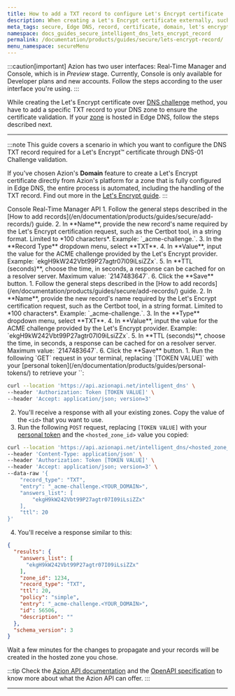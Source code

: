 ```yaml
---
title: How to add a TXT record to configure Let's Encrypt certificate
description: When creating a Let's Encrypt certificate externally, such as using Let's Encrypt official tool Certbot, for a hostname that is hosted in Edge DNS, you must add the TXT record required for the DNS challenge.
meta_tags: secure, Edge DNS, record, certificate, domain, let's encrypt
namespace: docs_guides_secure_intelligent_dns_lets_encrypt_record
permalink: /documentation/products/guides/secure/lets-encrypt-record/
menu_namespace: secureMenu
---
```



:::caution[important]
Azion has two user interfaces: Real-Time Manager and Console, which is in *Preview* stage. Currently, Console is only available for Developer plans and new accounts. Follow the steps according to the user interface you're using.
:::

While creating the Let's Encrypt certificate over [DNS challenge](https://letsencrypt.org/docs/challenge-types/#dns-01-challenge) method, you have to add a specific TXT record to your DNS zone to ensure the certificate validation. If your [zone](/en/documentation/products/guides/secure/edge-dns-configure-main-settings/) is hosted in Edge DNS, follow the steps described next.

<LetsEncryptExpiration />

---
:::note
This guide covers a scenario in which you want to configure the DNS TXT record required for a Let's Encrypt™ certificate through DNS-01 Challenge validation.

If you've chosen Azion's **Domain** feature to create a Let's Encrypt certificate directly from Azion's platform for a zone that is fully configured in Edge DNS, the entire process is automated, including the handling of the TXT record. Find out more in the [Let's Encrypt guide](/en/documentation/products/guides/how-to-generate-a-lets-encrypt-certificate/).
:::

<Tabs client:visible>
    <Fragment slot="tab.console">Console</Fragment>
    <Fragment slot="tab.rtm">Real-Time Manager</Fragment>
    <Fragment slot="tab.api">API</Fragment>

<Fragment slot="panel.console">
1. Follow the general steps described in the [How to add records](/en/documentation/products/guides/secure/add-records/) guide.
2. In **Name**, provide the new record's name required by the Let's Encrypt certification request, such as the Certbot tool, in a string format. Limited to *100 characters*. Example: `_acme-challenge.<YOUR_DOMAIN>`.
3. In the **Record Type** dropdown menu, select **TXT**.
4. In **Value**, input the value for the ACME challenge provided by the Let's Encrypt provider. Example: `ekgH9kW242Vbt99P27agtr07I09iLsiZZx`.
5. In **TTL (seconds)**, choose the time, in seconds, a response can be cached for on a resolver server. Maximum value: `2147483647`.
6. Click the **Save** button.
</Fragment>

<Fragment slot="panel.rtm">
1. Follow the general steps described in the [How to add records](/en/documentation/products/guides/secure/add-records/) guide.
2. In **Name**, provide the new record's name required by the Let's Encrypt certification request, such as the Certbot tool, in a string format. Limited to *100 characters*. Example: `_acme-challenge.<YOUR_DOMAIN>`.
3. In the **Type** dropdown menu, select **TXT**.
4. In **Value**, input the value for the ACME challenge provided by the Let's Encrypt provider. Example: `ekgH9kW242Vbt99P27agtr07I09iLsiZZx`.
5. In **TTL (seconds)**, choose the time, in seconds, a response can be cached for on a resolver server. Maximum value: `2147483647`.
6. Click the **Save** button.
</Fragment>

<Fragment slot="panel.api">
1. Run the following `GET` request in your terminal, replacing `[TOKEN VALUE]` with your [personal token](/en/documentation/products/guides/personal-tokens/) to retrieve your `<hosted_zone_id>`:

```bash
curl --location 'https://api.azionapi.net/intelligent_dns' \
--header 'Authorization: Token [TOKEN VALUE]' \
--header 'Accept: application/json; version=3'
```

2. You'll receive a response with all your existing zones. Copy the value of the `<id>` that you want to use.
3. Run the following `POST` request, replacing `[TOKEN VALUE]` with your [personal token](/en/documentation/products/guides/personal-tokens/) and the `<hosted_zone_id>` value you copied:

```bash
curl --location 'https://api.azionapi.net/intelligent_dns/<hosted_zone_id>/records' \
--header 'Content-Type: application/json' \
--header 'Authorization: Token [TOKEN VALUE]' \
--header 'Accept: application/json; version=3' \
--data-raw '{
    "record_type": "TXT",
    "entry": "_acme-challenge.<YOUR_DOMAIN>",
    "answers_list": [
        "ekgH9kW242Vbt99P27agtr07I09iLsiZZx"
    ],
    "ttl": 20
}'
```

4. You'll receive a response similar to this:

```json
{
  "results": {
    "answers_list": [
      "ekgH9kW242Vbt99P27agtr07I09iLsiZZx"
    ],
    "zone_id": 1234,
    "record_type": "TXT",
    "ttl": 20,
    "policy": "simple",
    "entry": "_acme-challenge.<YOUR_DOMAIN>",
    "id": 56506,
    "description": ""
  },
  "schema_version": 3
}
```

Wait a few minutes for the changes to propagate and your records will be created in the hosted zone you chose.

:::tip
Check the [Azion API documentation](https://api.azion.com/) and the [OpenAPI specification](https://github.com/aziontech/azionapi-openapi/) to know more about what the Azion API can offer.
:::
</Fragment>

</Tabs>

---

